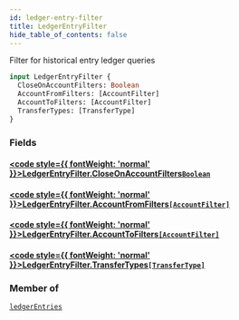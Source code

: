 ```yaml
---
id: ledger-entry-filter
title: LedgerEntryFilter
hide_table_of_contents: false
---
```








Filter for historical entry ledger queries

```graphql
input LedgerEntryFilter {
  CloseOnAccountFilters: Boolean
  AccountFromFilters: [AccountFilter]
  AccountToFilters: [AccountFilter]
  TransferTypes: [TransferType]
}
```


### Fields

#### [<code style={{ fontWeight: 'normal' }}>LedgerEntryFilter.<b>CloseOnAccountFilters</b></code>](#)<Bullet />[`Boolean`](/docs/testnet/graphql/scalars/boolean) <Badge class="secondary" text="scalar"/>
> 
> 

#### [<code style={{ fontWeight: 'normal' }}>LedgerEntryFilter.<b>AccountFromFilters</b></code>](#)<Bullet />[`[AccountFilter]`](/docs/testnet/graphql/inputs/account-filter) <Badge class="secondary" text="list"/> <Badge class="secondary" text="input"/>
> 
> 

#### [<code style={{ fontWeight: 'normal' }}>LedgerEntryFilter.<b>AccountToFilters</b></code>](#)<Bullet />[`[AccountFilter]`](/docs/testnet/graphql/inputs/account-filter) <Badge class="secondary" text="list"/> <Badge class="secondary" text="input"/>
> 
> 

#### [<code style={{ fontWeight: 'normal' }}>LedgerEntryFilter.<b>TransferTypes</b></code>](#)<Bullet />[`[TransferType]`](/docs/testnet/graphql/enums/transfer-type) <Badge class="secondary" text="list"/> <Badge class="secondary" text="enum"/>
> 
> 



### Member of

[`ledgerEntries`](/docs/testnet/graphql/queries/ledger-entries)  <Badge class="secondary" text="query"/>




